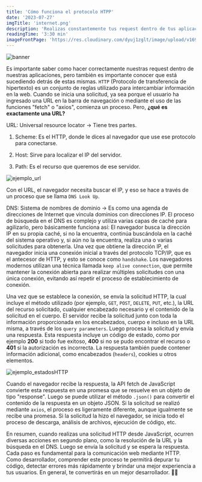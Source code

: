 ```yaml
---
title: 'Cómo funciona el protocolo HTPP'
date: '2023-07-27'
imgTitle: 'internet.png'
description: 'Realizas constantemente tus request dentro de tus aplicaciones web, pero...Realmente sabes cómo funciona?⚡'
readingTime: '3:30 min'
imageFrontPage: 'https://res.cloudinary.com/dyuj1zglt/image/upload/v1699742248/publicaciones%20del%20blog/lg05rcqe8ebk8fzwhrev.png'
---
```


![banner](https://res.cloudinary.com/dyuj1zglt/image/upload/v1699742248/publicaciones%20del%20blog/lg05rcqe8ebk8fzwhrev.png)

Es importante saber como hacer correctamente nuestras request dentro de nuestras aplicaciones, pero también es importante conocer que está sucediendo
detrás de estas mismas.
`HTTP` (Protocolo de transferencia de hipertexto) es un conjunto de reglas utilizado para intercambiar información en la web. 
Cuando se inicia una solicitud, ya sea porque el usuario ha ingresado una URL en la barra de navegación o mediante el uso de las funciones "fetch" o "axios", 
comienza un proceso. Pero, **¿qué es exactamente una URL?**


URL: Universal resource locator -> Tiene tres partes.

1. Scheme: Es el HTTP, donde le dices al navegador que use ese protocolo para conectarse.

2. Host: Sirve para localizar el IP del servidor.

3. Path: Es el recurso que queremos de ese servidor.

![ejemplo_url](/img/posts/como_funciona_http/URL.png)

Con el URL, el navegador necesita buscar el IP, y eso se hace a través de un proceso que se llama `DNS Look Up`.

DNS: Sistema de nombres de dominio -> Es como una agenda de direcciones de Internet que vincula dominios con direcciones IP. El proceso de búsqueda en el 
DNS es complejo y utiliza varias capas de caché para agilizarlo, pero básicamente funciona así: El navegador busca la dirección IP en su propia caché, si 
no la encuentra, continúa buscándola en la caché del sistema operativo y, si aún no la encuentra, realiza una o varias solicitudes para obtenerla. 
Una vez que obtiene la dirección IP, el navegador inicia una conexión inicial a través del protocolo TCP/IP, que es el antecesor de HTTP, y esto se conoce 
como `handshake`.
Los navegadores modernos utilizan una técnica llamada `keep alive connection`, que permite mantener la conexión abierta para realizar múltiples solicitudes 
con una única conexión, evitando así repetir el proceso de establecimiento de conexión.

Una vez que se establece la conexión, se envía la solicitud HTTP, la cual incluye el método utilizado (por ejemplo, `GET`, `POST`, `DELETE`, `PUT`, etc.), 
la URL del recurso solicitado, cualquier encabezado necesario y el contenido de la solicitud en el cuerpo. El servidor recibe la solicitud junto con toda la
información proporcionada en los encabezados, cuerpo e incluso en la URL misma, a través de los `query parameters`. Luego procesa la solicitud y envía una 
respuesta. Esta respuesta incluye un código de estado, como por ejemplo **200** si todo fue exitoso, **400** si no se pudo encontrar el recurso o **401** si la 
autorización es incorrecta. La respuesta también puede contener información adicional, como encabezados (`headers`), cookies u otros elementos.

![ejemplo_estadosHTTP](/img/posts/como_funciona_http/estados.png)

Cuando el navegador recibe la respuesta, la API fetch de JavaScript convierte esta respuesta en una promesa que se resuelve en un objeto de tipo "response". 
Luego se puede utilizar el método `.json()` para convertir el contenido de la respuesta en un objeto JSON. Si la solicitud se realizó mediante `axios`, 
el proceso es ligeramente diferente, aunque igualmente se recibe una promesa. Si la solicitud la hizo el navegador, se inicia todo el proceso de descarga, 
análisis de archivos, ejecución de código, etc.

En resumen, cuando realizas una solicitud HTTP desde JavaScript, ocurren diversas acciones en segundo plano, como la resolución de la URL y la búsqueda en el
DNS. Luego se envía la solicitud y se espera la respuesta. Cada paso es fundamental para la comunicación web mediante HTTP. Como desarrollador, comprender 
este proceso te permitirá depurar tu código, detectar errores más rápidamente y brindar una mejor experiencia a tus usuarios. En general, te convertirás en 
un mejor desarrollador. 🧑‍💻